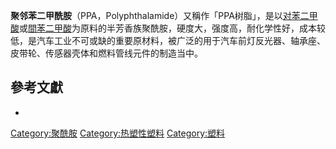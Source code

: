 {{expand|time=2013-04-18T09:43:17+00:00}}
'''聚邻苯二甲酰胺'''（PPA，Polyphthalamide）又稱作「PPA树脂」，是以[[对苯二甲酸|对苯二甲酸]]或[[間苯二甲酸|間苯二甲酸]]为原料的半芳香族聚酰胺，硬度大，强度高，耐化学性好，成本较低，是汽车工业不可或缺的重要原材料，被广泛的用于汽车前灯反光器、轴承座、皮带轮、传感器壳体和燃料管线元件的制造当中。

== 參考文獻 ==
*{{cite book | url = http://books.google.de/books?id=e8-FSos9PAkC&pg=PA51 | page = 51–52 | title = Handbook of plastics, elastomers, and composites | isbn = 978-0-07-138476-6 | author1 = Harper, Charles A | date = 2002-06-10 | access-date = 2013-04-18 | archive-date = 2012-11-04 | archive-url = https://web.archive.org/web/20121104132906/http://books.google.de/books?id=e8-FSos9PAkC&pg=PA51 | dead-url = no }}

{{Organic-compound-stub}}

[[Category:聚酰胺|Category:聚酰胺]]
[[Category:热塑性塑料|Category:热塑性塑料]]
[[Category:塑料|Category:塑料]]